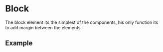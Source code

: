 
<Meta title="Atoms/Block" />

# Block

The block element its the simplest of the components, his only function its to add margin between the elements

<ArgsTable of={Block} />

## Example

<Canvas>
  <Story story={stories.Block} name="Block" />
</Canvas>
